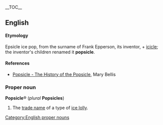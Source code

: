 {{wikipedia}}
__TOC__
==English==
====Etymology====
Epsicle ice pop, from the surname of Frank Epperson, its inventor, + [[icicle]]; the inventor's children renamed it '''popsicle'''.

==== References ====
*[http://inventors.about.com/library/inventors/blpopsicle.htm  Popsicle - The History of the Popsicle], Mary Bellis

===Proper noun===
[[Category:English proper nouns]]
'''Popsicle'''&reg; (''plural'' '''Popsicles''')

#The [[trade name]] of a type of [[ice lolly]].